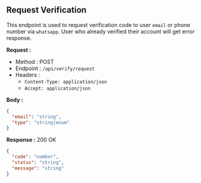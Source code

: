 
## Request Verification

This endpoint is used to request verification code to user `email` or phone number via `whatsapp`.
User who already verified their account will get error response.

**Request :**

- Method : <Badge method="POST">POST</Badge>
- Endpoint : `/api/verify/request`
- Headers :
  - `Content-Type: application/json`
  - `Accept: application/json`

**Body :**

```json
{
  "email": "string",
  "type": "string|enum"
}
```

**Response :** <Badge outline variant="success">200 OK</Badge>

```json
{
  "code": "number",
  "status": "string",
  "message": "string"
}
```
